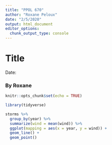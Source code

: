 ```yaml
---
title: "PPOL 670"
author: "Roxane Peloux"
date: "2/5/2020"
output: html_document
editor_options: 
  chunk_output_type: console
---
```


# Title

Date:

### By Roxane

```r
knitr::opts_chunk$set(echo = TRUE)
```

```r
library(tidyverse)
```


```r
storms %>%
  group_by(year) %>%
  summarize(wind = mean(wind)) %>%
  ggplot(mapping = aes(x = year, y = wind)) + 
  geom_line() + 
  geom_point()
```

